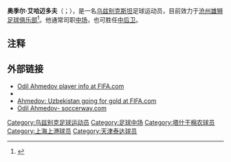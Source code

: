 {{Infobox football biography
|name        = 奥季尔·艾哈迈多夫<br>{{lang|uz|Odil Ahmedov}}
|image       = Ufa-Krasnodar (3).jpg
|caption     = 2015在[[克拉斯诺达尔足球俱乐部|克拉斯诺达尔]]
|fullname    = 
|birth_date  = {{birth date and age|df=yes|1987|11|25}}
| birth_place    = {{苏联}}[[乌兹别克苏维埃社会主义共和国|乌兹别克]][[納曼干|納曼干]]
|height      = {{height|m=1.82}}
|position    = [[中场_(足球)|中场]]
|currentclub = [[沧州雄狮足球俱乐部|沧州雄狮]]
|clubnumber  = 31
|years1 = 2006–2011 |clubs1 = [[塔什干棉农足球俱乐部|塔什干棉农]]        |caps1 = 102 |goals1 = 16
|years2 = 2011–2014 |clubs2 = [[马哈奇卡拉安郅足球俱乐部|马哈奇卡拉安郅]] |caps2 = 86  |goals2 = 3
|years3 = 2014–2016 |clubs3 = [[克拉斯诺达尔足球俱乐部|克拉斯诺达尔]]   |caps3 = 67  |goals3 = 5 <!--only national championship games go here. No Cup, Europa League, etc.-->
|years4=  2017–2020 |clubs4 = [[上海上港集团足球俱乐部|上海上港]]    | caps4  = 64 | goals4 = 9
|years5=  2020 |clubs5 = → [[天津泰達足球俱樂部|天津泰達]]    | caps5  = 5 | goals5 = 0
|years6=  2021– |clubs6 = [[沧州雄狮足球俱乐部|沧州雄狮]]   | caps6  = 7 | goals6 = 0
|nationalyears1 = 2007– |nationalteam1       = [[乌兹别克斯坦国家足球队|乌兹别克斯坦]]<ref>{{cite web |url=http://www.rsssf.com/miscellaneous/oez-recintlp.html |title=Uzbekistan – Record International Players |work=Rec.Sport.Soccer Statistics Foundation |accessdate=28 January 2011 |deadurl=yes |archiveurl=https://web.archive.org/web/20081022165449/http://www.rsssf.com/miscellaneous/oez-recintlp.html |archivedate=2008-10-22 }}</ref><ref>{{cite web |url=http://uzfootball.uz/index.php?do=static&page=ahmedov_o |title=Odil Ahmedov career stats |work=Uzfootball |accessdate= |language=uz |archive-url=https://web.archive.org/web/20120527011421/http://uzfootball.uz/index.php?do=static&page=ahmedov_o |archive-date=2012-05-27 |dead-url=yes }}</ref>
|nationalcaps1 = 92 |nationalgoals1 = 18
|pcupdate = 2020-09-09
|ntupdate = 2019-01-09
}}

'''奥季尔·艾哈迈多夫'''（{{lang-uz|'''Odil Ahmedov'''}}；{{bd|1987年|11月25日|||Ahmedov}}），是一名[[乌兹别克斯坦|乌兹别克斯坦]]足球运动员，目前效力于[[沧州雄狮足球俱乐部|沧州雄狮足球俱乐部]]<ref>{{cite news |title=继续十点宣！沧州官宣艾哈加盟 想和强队掰手腕 |url=http://www.titan24.com/publish/app/data/2021/04/13/367584/os_news.html |accessdate=2021-04-13 |archive-date=2021-04-13 |archive-url=https://web.archive.org/web/20210413115355/http://www.titan24.com/publish/app/data/2021/04/13/367584/os_news.html |dead-url=no }}</ref>。他通常司职[[中场_(足球)|中场]]，也可胜任[[后卫_(足球)|中后卫]]。

==注释==
{{reflist|2}}

==外部链接==
*[http://www.fifa.com/worldfootball/statisticsandrecords/players/player=267330/index.html Odil Ahmedov player info at FIFA.com] {{Wayback|url=http://www.fifa.com/worldfootball/statisticsandrecords/players/player=267330/index.html |date=20150630040944 }} 
*{{NFT player|pid=23628|Odil Ahmedov}}
*[http://www.fifa.com/worldfootball/news/newsid=1370349.html Ahmedov: Uzbekistan going for gold at FIFA.com] {{Wayback|url=http://www.fifa.com/worldfootball/news/newsid=1370349.html |date=20150608162747 }} 
*[http://int.soccerway.com/players/odil-ahmedov/26645/ Odil Ahmedov- soccerway.com] {{Wayback|url=http://int.soccerway.com/players/odil-ahmedov/26645/ |date=20191130164750 }} 

{{2017年中超分类名单上海上港}}
{{2018年中超分类名单上海上港}}
{{2019年中超分类名单上海上港}}
{{2020年中超分类名单上海上港}}
{{2020年中超分类名单天津泰达}}
{{2021年中超分类名单沧州雄狮}}
{{DEFAULTSORT:Ahmedov, Odil}}
[[Category:乌兹别克足球运动员|Category:乌兹别克足球运动员]]
[[Category:足球中场|Category:足球中场]]
[[Category:塔什干棉农球员|Category:塔什干棉农球员]]
[[Category:上海上港球员|Category:上海上港球员]]
[[Category:天津泰达球员|Category:天津泰达球员]]